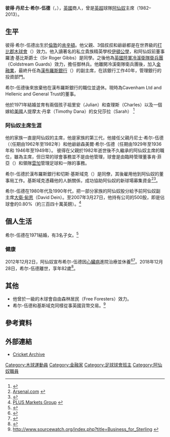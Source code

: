 {{noteTA
|G1=arsenal
|T=zh-hans:彼得·希尔-伍德;zh-hk:彼得·希活;zh-tw:彼得·希爾-伍德;
|1=zh-hans:希尔-伍德;zh-hk:希活;zh-tw:希爾-伍德;
|2=zh-hans:阿森纳;zh-hk:阿仙奴;zh-tw:兵工廠;
|3=zh-hans:德比郡木球俱乐部;zh-hk:打比郡木球會;zh-tw:德比郡木球俱樂部;
|4=zh-hans:罗杰·吉布斯;zh-hk:羅渣·基比斯;zh-tw:羅杰·吉布斯;
}}
'''彼得·丹尼士·希尔-伍德'''（{{lang-en|'''Peter Denis Hill-Wood'''}}，{{bd|1936年|2月25日|2018年|12月28日|catIdx=Hill-Wood, Peter}}），[[英國|英國]]商人，曾是[[英超|英超]]球隊[[阿森纳足球俱乐部|阿仙奴]]主席（1982–2013）。

== 生平 ==
彼得·希尔-伍德出生於[[倫敦|倫敦]]的[[肯辛頓|肯辛頓]]。他父親、3個叔叔和爺爺都是在世界級的[[打比郡木球會|打比郡木球會]]（{{tsl|en|Derbyshire County Cricket Club|Derbyshire County Cricket Club}}）效力。他入讀著名的私立貴族精英學校[[伊頓公學|伊頓公學]]，和阿仙奴前董事羅渣·基比斯爵士（Sir Roger Gibbs）是同學。之後他為[[冷溪卫队|英國陸軍冷溪衛隊衛兵團]]（Coldstream Guards）效力，擔任御林兵。他離開冷溪衛隊衛兵團後，加入[[金融業|金融業]]，最終升任為[[漢布羅斯銀行|漢布羅斯銀行]]（{{tsl|en|Hambros Bank|Hambros Bank}}）的副主席，在該銀行工作40年，管理銀行的投資部門。

希尔-伍德後來放棄他在漢布羅斯銀行的職位並退休。現時為Cavenham Ltd and Hellenic and General Trust的董事。

他於1971年結婚並育有兩個孩子祖里安（Julian）和查理斯（Charles）以及一個嫁給[[美國|美國]]人提摩太·丹拿（Timothy Dana）的女兒莎拉（Sarah） <ref>{{Cite web |url=http://query.nytimes.com/gst/fullpage.html?res=950CE0DF173DF93AA35755C0A9649C8B63 |title=WEDDINGS; Sarah Hill-Wood, Timothy Dana - New York Times<!-- Bot generated title --> |access-date=2008-07-20 |archive-date=2008-02-21 |archive-url=https://web.archive.org/web/20080221091103/http://query.nytimes.com/gst/fullpage.html?res=950CE0DF173DF93AA35755C0A9649C8B63 }}</ref>

=== 阿仙奴主席生涯 ===
他的家族一直是阿仙奴的主席，他是家族的第三代，他接任父親丹尼士·希尔-伍德（{{tsl|en|Denis Hill-Wood|Denis Hill-Wood}}（任期由1962年至1982年）和他爺爺森美爾·希尔-伍德（任期由1929年至1936年和 1946年至1949年）。 彼得在父親於1982年逝世後不久繼承的阿仙奴主席的職位，雖為主席，但日常的球會事務並不是由他管理，球會是由臨時管理董事肯·菲亞（{{tsl|en|Ken Friar|Ken Friar}}）和領隊[[雲加|雲加]]管理足球和一隊的事務。

希尔-伍德於漢布羅斯銀行和切斯·基斯域克（{{tsl|en|Chips Keswick|Chips Keswick}}）是同僚，其後雇用他到阿仙奴的董事局工作。基斯域克憑藉他的人脈關係，成功協助阿仙奴的新球場募集資金<ref>[http://www.arsenal.com/article.asp?thisNav=&article=354307 Arsenal.com<!-- Bot generated title -->] {{webarchive|url=https://web.archive.org/web/20080220030055/http://www.arsenal.com/article.asp?thisNav=&article=354307 |date=2008-02-20 }}</ref><ref>{{Cite web |url=http://www.anr.uk.com/articles/m-2005-11-17-23-38-14.html |title=Arsenal sign Chips & Phil, Gullit makes ruud remarks<!-- Bot generated title --> |access-date=2008-07-20 |archive-date=2019-08-04 |archive-url=https://web.archive.org/web/20190804081939/http://www.anr.uk.com/articles/m-2005-11-17-23-38-14.html }}</ref>。

希尔-伍德在1980年代及1990年代，把一部分家族的阿仙奴股分給予前阿仙奴副主席[[大衛·甸恩|大衛·甸恩]]（David Dein）。至2007年3月27日，他持有公司的500股，即是佔球會的0.80%（約三百四十萬英鎊）。<ref>[http://www.plusmarketsgroup.com/story.shtml?ISIN=GB0030895238&NewsID=24595 PLUS Markets Group<!-- Bot generated title -->] {{webarchive|url=https://web.archive.org/web/20080221043318/http://www.plusmarketsgroup.com/story.shtml?ISIN=GB0030895238&NewsID=24595 |date=2008-02-21 }}</ref>

== 個人生活 ==
希尔-伍德在1971結婚，有3名子女。<ref>{{Cite web |url=https://www.nytimes.com/2002/06/09/style/weddings-sarah-hill-wood-timothy-dana.html |title=WEDDINGS; Sarah Hill-Wood, Timothy Dana - New York Times<!-- Bot generated title --> |access-date=2018-12-30 |archive-date=2019-08-07 |archive-url=https://web.archive.org/web/20190807002853/https://www.nytimes.com/2002/06/09/style/weddings-sarah-hill-wood-timothy-dana.html }}</ref>

=== 健康 ===
2012年12月2日，阿仙奴宣布希尔-伍德因[[心臟病|心臟病]]進院治療並休養<ref>{{cite web |url=http://www.arsenal.com/news/news-archive/peter-hill-wood-taken-ill |title=Peter Hill-Wood taken ill |publisher=Arsenal.com |date=2012-12-02 |deadurl=yes |archiveurl=https://web.archive.org/web/20121202150655/http://www.arsenal.com/news/news-archive/peter-hill-wood-taken-ill |archivedate=2012-12-02 }}</ref><ref>{{cite web |url=https://www.bbc.co.uk/sport/0/football/20572911 |title=Peter Hill-Wood: Arsenal chairman suffers heart attack |publisher=BBC Sport |date=2012-12-02 |access-date=2018-12-30 |archive-date=2013-10-17 |archive-url=https://web.archive.org/web/20131017005811/http://www.bbc.co.uk/sport/0/football/20572911 }}</ref>。2018年12月28日，希尔-伍德離世，享年82歲<ref>{{cite news |title=Peter Hill-Wood: Arsenal's former chairman has died at the age of 82 |url=https://www.bbc.co.uk/sport/football/46700308 |accessdate=2018-12-28 |work=BBC News |date=2018-12-28 |archive-date=2018-12-28 |archive-url=https://web.archive.org/web/20181228100204/https://www.bbc.co.uk/sport/football/46700308 |dead-url=no }}</ref>。

== 其他 ==
* 他曾於一級的木球會自由森林居民（Free Foresters）效力。
* 希尔-伍德和基斯域克同樣從事英國貨幣交易。<ref>http://www.sourcewatch.org/index.php?title=Business_for_Sterling {{webarchive|url=https://web.archive.org/web/20150924120021/http://www.sourcewatch.org/index.php?title=Business_for_Sterling |date=2015-09-24 }} </ref>

{{start box}}
{{succession box |
  title=[[阿仙奴|阿仙奴]]主席|
  before= [[丹尼士·希尔-伍德|丹尼士·希尔-伍德]] |
  after= Chips Keswick |
  years=1982–2013}}
{{end box}}

== 參考資料 ==
{{reflist}}

== 外部連結 ==
* [http://www.cricketarchive.com Cricket Archive] {{Wayback|url=http://www.cricketarchive.com/ |date=20090228191639 }}

{{Authority control}}
{{DEFAULTSORT:Hill-Wood, Peter}}
[[Category:木球運動員|Category:木球運動員]]
[[Category:金融家|Category:金融家]]
[[Category:足球球會班主|Category:足球球會班主]]
[[Category:阿仙奴職員|Category:阿仙奴職員]]